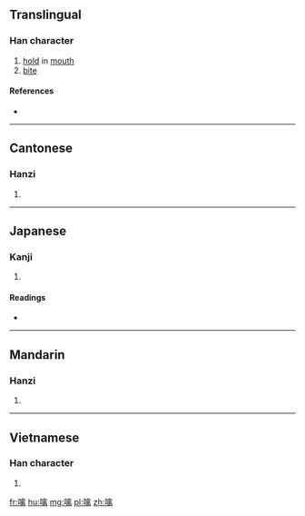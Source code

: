 ==Translingual==

===Han character===
{{Han char|rn=30|rad=口|as=12|sn=15|four=6802<sub>7</sub>|canj=口人卜月 (ROYB)|ids=⿰[[口]][[禽]]}}

# [[hold]] in [[mouth]]
# [[bite]]

====References====
* {{Han ref|kx=0211.121|dkj=04348|hdz=10685.100|uh=5659|ud=22105|bh=BEB2|bd=48818}}

----

==Cantonese==

===Hanzi===
{{yue-hanzi|jyut=|y=kam4}}

# {{defn|lang=yue|sort=口12}}

----

==Japanese==

===Kanji===
{{ja-kanji|grade=|rs=口12}}

# {{defn|lang=ja|sort=口12}}

====Readings====
* {{ja-readings|on=[[きん]] (kin)|kun=[[ふくむ]] (fukumu)}}

----

==Mandarin==

===Hanzi===
{{cmn-hanzi|pin=[[qín]] ([[qin2]])|wg=ch'in<sup>2</sup>}}

# {{defn|lang=cmn|sort=口12}}

----

==Vietnamese==

===Han character===
{{vi-hantu|[[gầm]]|rs=口12}}

# {{defn|lang=vi|sort=口12}}

[[fr:噙]]
[[hu:噙]]
[[mg:噙]]
[[pl:噙]]
[[zh:噙]]